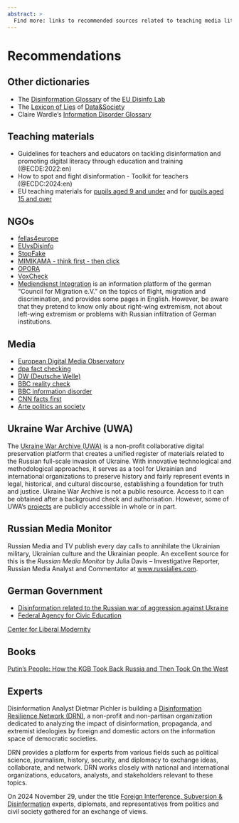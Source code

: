 ```yaml
---
abstract: > 
  Find more: links to recommended sources related to teaching media literacy and debunking russian narratives.
---
```


# Recommendations {.unnumbered #sec-appendix-recommendations}

## Other dictionaries

- The [Disinformation Glossary](https://www.disinfo.eu/publications/disinformation-glossary-150-terms-to-understand-the-information-disorder/) of the [EU Disinfo Lab](https://www.disinfo.eu)
- The [Lexicon of Lies](https://datasociety.net/library/lexicon-of-lies/) of [Data&Society](https://datasociety.net/)
- Claire Wardle's [Information Disorder Glossary](https://journalistsresource.org/politics-and-government/information-disorder-glossary-fake-news/)


## Teaching materials

- Guidelines for teachers and educators on tackling disinformation and promoting digital literacy through education and training (@ECDE:2022:en)
- How to spot and fight disinformation - Toolkit for teachers (@ECDC:2024:en)
- EU teaching materials for [pupils aged 9 and under](https://learning-corner.learning.europa.eu/learning-materials/tackling-disinformation-and-promoting-digital-literacy_en) and for [pupils aged 15 and over](https://learning-corner.learning.europa.eu/learning-materials/how-spot-and-fight-disinformation_en)   

## NGOs

- [fellas4europe](https://fellas4europe.org/)
- [EUvsDisinfo](https://euvsdisinfo.eu/ukraine/)
- [StopFake](https://www.stopfake.org/en)
- [MIMIKAMA - think first - then click](https://www.mimikama.org/en/)
- [OPORA](https://oporaua.org/en/category/viyna/antipropaganda/)
- [VoxCheck](https://voxukraine.org/en/)
- [Mediendienst Integration](https://mediendienst-integration.de/en/english/facts-figures.html) is an information platform of the german “Council for Migration e.V.” on the topics of flight, migration and discrimination, and provides some pages in English. However, be aware that they pretend to know only about right-wing extremism, not about left-wing extremism or problems with Russian infiltration of German institutions.

## Media

- [European Digital Media Observatory](https://edmo.eu/)
- [dpa fact checking](https://www.dpa.com/en/fact-checking-at-dpa)
- [DW (Deutsche Welle)](https://www.dw.com/en/fact-check/t-56584214)
- [BBC reality check](https://www.bbc.com/news/reality_check)
- [BBC information disorder](https://www.bbc.co.uk/mediaaction/our-work/information-disorder)
- [CNN facts first](https://edition.cnn.com/politics/fact-check)
- [Arte politics an society](https://www.arte.tv/en/videos/politics-and-society/)


## Ukraine War Archive (UWA)

The [Ukraine War Archive (UWA)](https://ukrainewararchive.org/eng/) is a non-profit collaborative digital preservation platform that creates a unified register of materials related to the Russian full-scale invasion of Ukraine. With innovative technological and methodological approaches, it serves as a tool for Ukrainian and international organizations to preserve history and fairly represent events in legal, historical, and cultural discourse, establishing a foundation for truth and justice. Ukraine War Archive is not a public resource. Access to it can be obtained after a background check and authorisation. However, some of UWA's [projects](https://ukrainewararchive.org/eng/projects/) are publicly accessible in whole or in part. 


## Russian Media Monitor

Russian Media and TV publish every day calls to annihilate the Ukrainian military, Ukrainian culture and the Ukrainian people. An excellent source for this is the *Russian Media Monitor* by Julia Davis – Investigative Reporter, Russian Media Analyst and Commentator at [www.russialies.com](http://www.russialies.com).


## German Government

- [Disinformation related to the Russian war of aggression against Ukraine](https://www.bmi.bund.de/SharedDocs/schwerpunkte/EN/disinformation/disinformation-related-to-the-russian-war-of-aggression-against-ukraine.html)
- [Federal Agency for Civic Education](https://www.bpb.de/die-bpb/ueber-uns/federal-agency-for-civic-education/)

[Center for Liberal Modernity](https://libmod.de/en/)


## Books

[Putin's People: How the KGB Took Back Russia and Then Took On the West](https://en.wikipedia.org/wiki/Putin%27s_People:_How_the_KGB_Took_Back_Russia_and_Then_Took_On_the_West)


## Experts

Disinformation Analyst Dietmar Pichler is building a [Disinformation Resilience Network (DRN)](https://www.disinforesilience.eu), a non-profit and non-partisan organization dedicated to analyzing the impact of disinformation, propaganda, and extremist ideologies by foreign and domestic actors on the information space of democratic societies.

DRN provides a platform for experts from various fields such as political science, journalism, history, security, and diplomacy to exchange ideas, collaborate, and network. DRN works closely with national and international organizations, educators, analysts, and stakeholders relevant to these topics.

On 2024 November 29, under the title [Foreign Interference, Subversion & Disinformation](https://www.disinforesilience.eu/2024/12/09/foreign-interference-and-disinformation-conference-in-vienna-analyzes-the-local-and-international-situation/) experts, diplomats, and representatives from politics and civil society gathered for an exchange of views.


